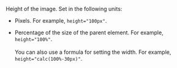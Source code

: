 Height of the image. Set in the following units:

- Pixels. For example, `height="100px"`.

- Percentage of the size of the parent element. For example, `height="100%"`.<br/><br/>You can also use a formula for setting the width. For example, `height="calc(100%-30px)"`.
